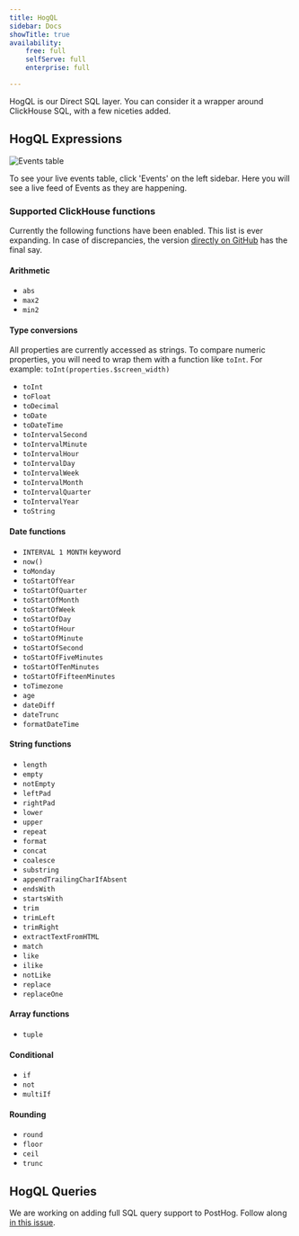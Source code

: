 ```yaml
---
title: HogQL
sidebar: Docs
showTitle: true
availability:
    free: full
    selfServe: full
    enterprise: full

---
```


HogQL is our Direct SQL layer. You can consider it a wrapper around ClickHouse SQL, with a few niceties added.

## HogQL Expressions

![Events table](../images/features/hogql/trends-breakdown.png)

To see your live events table, click 'Events' on the left sidebar. Here you will see a live feed of Events as they are happening.

### Supported ClickHouse functions

Currently the following functions have been enabled. This list is ever expanding.
In case of discrepancies, the version [directly on GitHub](https://github.com/posthog/posthog/blob/master/posthog/hogql/constants.py) has the final say.

#### Arithmetic
- `abs`
- `max2`
- `min2`

#### Type conversions

All properties are currently accessed as strings. To compare numeric properties, you will need to wrap them with a function like `toInt`. For example: `toInt(properties.$screen_width)`

- `toInt`
- `toFloat`
- `toDecimal`
- `toDate`
- `toDateTime`
- `toIntervalSecond`
- `toIntervalMinute`
- `toIntervalHour`
- `toIntervalDay`
- `toIntervalWeek`
- `toIntervalMonth`
- `toIntervalQuarter`
- `toIntervalYear`
- `toString`

#### Date functions
- `INTERVAL 1 MONTH` keyword
- `now()`
- `toMonday`
- `toStartOfYear`
- `toStartOfQuarter`
- `toStartOfMonth`
- `toStartOfWeek`
- `toStartOfDay`
- `toStartOfHour`
- `toStartOfMinute`
- `toStartOfSecond`
- `toStartOfFiveMinutes`
- `toStartOfTenMinutes`
- `toStartOfFifteenMinutes`
- `toTimezone`
- `age`
- `dateDiff`
- `dateTrunc`
- `formatDateTime`

#### String functions
- `length`
- `empty`
- `notEmpty`
- `leftPad`
- `rightPad`
- `lower`
- `upper`
- `repeat`
- `format`
- `concat`
- `coalesce`
- `substring`
- `appendTrailingCharIfAbsent`
- `endsWith`
- `startsWith`
- `trim`
- `trimLeft`
- `trimRight`
- `extractTextFromHTML`
- `match`
- `like`
- `ilike`
- `notLike`
- `replace`
- `replaceOne`

#### Array functions
- `tuple`

#### Conditional
- `if`
- `not`
- `multiIf`

#### Rounding
- `round`
- `floor`
- `ceil`
- `trunc`


## HogQL Queries

We are working on adding full SQL query support to PostHog. Follow along [in this issue](https://github.com/PostHog/meta/issues/81).